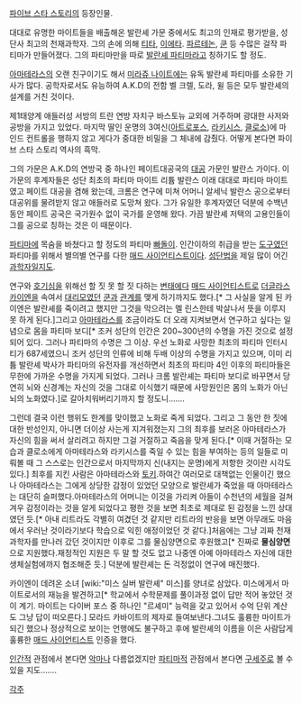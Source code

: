 [[파이브 스타 스토리]]의 등장인물.

대대로 유명한 마이트들을 배출해온 발란셰 가문 중에서도 최고의 인재로 평가받을, 성단사 최고의 천재과학자. 그의 손에 의해 [[티타]], [[이에타]]. [[파르테논]], [[쿤]] 등 수많은 걸작 파티마가 만들어졌다. 그의 파티마만을 따로 [[발란셰 파티마]]라고 칭하기도 할 정도.

[[아마테라스]]의 오랜 친구이기도 해서 [[미라쥬 나이트]]에는 유독 발란셰 파티마를 소유한 기사가 많다. 공학자로서도 유능하여 A.K.D의 전함 벨 크렐, 도라, 윌 등은 모두 발란셰의 설계를 거친 것이다.

제1태양계 애들러성 서방의 트란 연방 자치구 바스토뉴 교외에 거주하며 광대한 사저와 공방을 가지고 있었다. 마지막 딸인 운명의 3여신([[아트로포스]], [[라키시스]], [[클로소]])에 마인드 컨트롤을 행하지 않고 게다가 중대한 비밀을 그 체내에 감췄다. 어떻게 본다면 파이브 스타 스토리 역사의 흑막.

그의 가문은 A.K.D의 연방국 중 하나인 페이트대공국의 [[대공]] 가문인 발란스 가이다. 이 가문의 후계자들은 성단 최초의 파티마 마이트 리튬 발란스 이래 대대로 파티마 마이트였고 페이트 대공을 겸해 왔는데, 크롬은 연구에 미쳐 어머니 알세닉 발란스 공으로부터 대공위를 물려받지 않고 애들러로 도망쳐 왔다. 그가 유일한 후계자였던 덕분에 수백년 동안 페이트 공국은 국가원수 없이 국가를 운영해 왔다. 가끔 발란셰 저택의 고용인들이 그를 공으로 칭하는 것은 이 때문이다.

[[파티마]]에 목숨을 바쳤다고 할 정도의 파티마 [[빠돌이]]. 인간이하의 취급을 받는 [[도구]]였던 파티마를 위해서 별의별 연구를 다한 [[매드 사이언티스트]]이다. [[성단법]]을 제일 많이 어긴 [[과학자]]일지도.

연구와 [[호기심]]을 위해선 할 짓 못 할 짓 다하는 [[변태]]에다 [[매드 사이언티스트]]로 [[더글라스 카이엔]]을 속여서 [[대리모]]였던 [[쿤]]과 [[관계]]를 맺게 하기까지도 했다.[* 그 사실을 알게 된 카이엔은 발란셰를 죽이려고 했지만 그것을 막으려는 멜 린스한테 박살나서 뜻을 이루지 못 하게 된다.]그리고 [[아마테라스]]를 조금이라도 더 오래 지켜보면서 연구하고 싶다는 일념으로 몸을 파티마 보디[* 조커 성단의 인간은 200~300년의 수명을 가진 것으로 설정되어 있다. 그러나 파티마의 수명은 그 이상. 우선 노화로 사망한 최초의 파티마 인터시티가 687세였으니 조커 성단의 인류에 비해 두배 이상의 수명을 가지고 있으며, 이미 리튬 발란셰 박사가 파티마의 유전자를 개선하면서 최초의 파티마 4인 이후의 파티마들은 무한에 가까운 수명을 가지게 되었다. 그러나 크롬 발란셰는 파티마 보디로 바꾸면서 당연히 뇌와 신경계는 자신의 것을 그대로 이식했기 때문에 사망원인은 몸의 노화가 아닌 뇌의 노화였다.]로 갈아치워버리기까지 할 정도니…….

그런데 결국 이런 행위도 한계를 맞이했고 노화로 죽게 되었다. 그리고 그 동안 한 짓에 대한 반성인지, 아니면 더이상 사는게 지겨워졌는지 그의 최후를 보러온 아마테라스가 자신의 힘을 써서 살리려고 하지만 그걸 거절하고 죽음을 맞게 된다.[* 이때 거절하는 모습과 클로소에게 아마테라스와 라키시스를 죽일 수 있는 힘을 부여하는 등의 일들로 미뤄볼 때 그 스스로는 인간으로서 마지막까지 신(내지는 운명)에게 저항한 것이란 시각도 있다.] 최후를 지킨 사람은 아마테라스와 [[토키]].하여간 여러모로 대책없는 인물이긴 했으나 아마테라스는 그에게 상당한 감정이 있었던 모양으로 발란셰가 죽었을 때 아마테라스는 대단히 슬퍼했다.아마테라스의 어머니는 이것을 가리켜 아들이 수천년의 세월을 걸쳐 겨우 감정이라는 것을 알게 되었다고 평한 것을 보면 최초로 제대로 된 감정을 느낀 상대였던 듯.[* 아내 리트라도 각별히 여겼던 것 같지만 리트라의 반응을 보면 아무래도 마음에서 우러난 것이라기보다 학습으로 익힌 애정이었던 것 같다.]처음에는 그냥 괴짜 천재 과학자를 만나러 갔던 것이지만 이후로 그를 물심양면으로 후원했고[* 진짜로 '''물심양면'''으로 지원했다.재정적인 지원은 두 말 할 것도 없고 나중엔 아예 아마테라스 자신에 대한 생체실험에까지 협조해준 듯.] 덕분에 발란셰는 돈 걱정없이 연구에 매진했다.

카이엔이 데려온 소녀 [wiki:"미스 실버 발란셰" 미스]를 양녀로 삼았다. 미스에게서 마이트로서의 재능을 발견하고[* 학교에서 수학문제를 풀이과정 없이 답만 적어 놓았던 것이 계기. 마이트는 다이버 포스 중 하나인 "르셰미" 능력을 갖고 있어서 수억 단위 계산도 그냥 답이 떠오른다.] 모라드 카바이트의 제자로 들여보낸다.그녀도 훌륭한 마이트가 되긴 했으나 정상적으로 보이는 언행에도 불구하고 후에 발란셰의 이름을 이은 사람답게 훌륭한 [[매드 사이언티스트]] 인증을 했다.

[[인간]]적 관점에서 본다면 [[악마]]나 다름없겠지만 [[파티마]]적 관점에서 본다면 [[구세주]]로 볼 수 있을 지도…….

[[각주]] 
